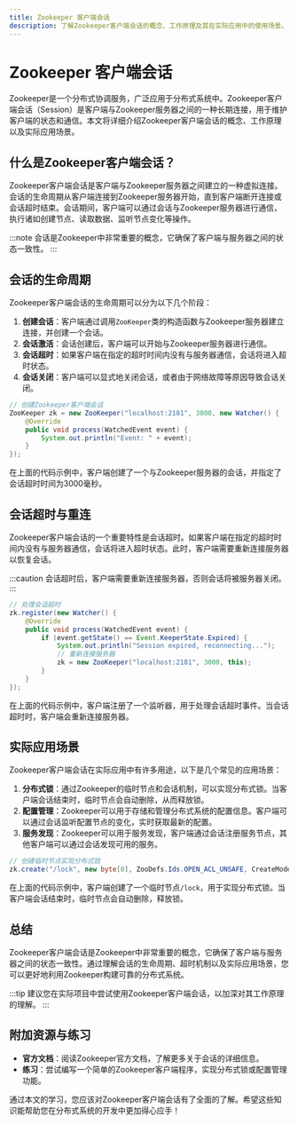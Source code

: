 ```yaml
---
title: Zookeeper 客户端会话
description: 了解Zookeeper客户端会话的概念、工作原理及其在实际应用中的使用场景。
---
```


# Zookeeper 客户端会话

Zookeeper是一个分布式协调服务，广泛应用于分布式系统中。Zookeeper客户端会话（Session）是客户端与Zookeeper服务器之间的一种长期连接，用于维护客户端的状态和通信。本文将详细介绍Zookeeper客户端会话的概念、工作原理以及实际应用场景。

## 什么是Zookeeper客户端会话？

Zookeeper客户端会话是客户端与Zookeeper服务器之间建立的一种虚拟连接。会话的生命周期从客户端连接到Zookeeper服务器开始，直到客户端断开连接或会话超时结束。会话期间，客户端可以通过会话与Zookeeper服务器进行通信，执行诸如创建节点、读取数据、监听节点变化等操作。

:::note
会话是Zookeeper中非常重要的概念，它确保了客户端与服务器之间的状态一致性。
:::

## 会话的生命周期

Zookeeper客户端会话的生命周期可以分为以下几个阶段：

1. **创建会话**：客户端通过调用`ZooKeeper`类的构造函数与Zookeeper服务器建立连接，并创建一个会话。
2. **会话激活**：会话创建后，客户端可以开始与Zookeeper服务器进行通信。
3. **会话超时**：如果客户端在指定的超时时间内没有与服务器通信，会话将进入超时状态。
4. **会话关闭**：客户端可以显式地关闭会话，或者由于网络故障等原因导致会话关闭。

```java
// 创建Zookeeper客户端会话
ZooKeeper zk = new ZooKeeper("localhost:2181", 3000, new Watcher() {
    @Override
    public void process(WatchedEvent event) {
        System.out.println("Event: " + event);
    }
});
```

在上面的代码示例中，客户端创建了一个与Zookeeper服务器的会话，并指定了会话超时时间为3000毫秒。

## 会话超时与重连

Zookeeper客户端会话的一个重要特性是会话超时。如果客户端在指定的超时时间内没有与服务器通信，会话将进入超时状态。此时，客户端需要重新连接服务器以恢复会话。

:::caution
会话超时后，客户端需要重新连接服务器，否则会话将被服务器关闭。
:::

```java
// 处理会话超时
zk.register(new Watcher() {
    @Override
    public void process(WatchedEvent event) {
        if (event.getState() == Event.KeeperState.Expired) {
            System.out.println("Session expired, reconnecting...");
            // 重新连接服务器
            zk = new ZooKeeper("localhost:2181", 3000, this);
        }
    }
});
```

在上面的代码示例中，客户端注册了一个监听器，用于处理会话超时事件。当会话超时时，客户端会重新连接服务器。

## 实际应用场景

Zookeeper客户端会话在实际应用中有许多用途，以下是几个常见的应用场景：

1. **分布式锁**：通过Zookeeper的临时节点和会话机制，可以实现分布式锁。当客户端会话结束时，临时节点会自动删除，从而释放锁。
2. **配置管理**：Zookeeper可以用于存储和管理分布式系统的配置信息。客户端可以通过会话监听配置节点的变化，实时获取最新的配置。
3. **服务发现**：Zookeeper可以用于服务发现，客户端通过会话注册服务节点，其他客户端可以通过会话发现可用的服务。

```java
// 创建临时节点实现分布式锁
zk.create("/lock", new byte[0], ZooDefs.Ids.OPEN_ACL_UNSAFE, CreateMode.EPHEMERAL);
```

在上面的代码示例中，客户端创建了一个临时节点`/lock`，用于实现分布式锁。当客户端会话结束时，临时节点会自动删除，释放锁。

## 总结

Zookeeper客户端会话是Zookeeper中非常重要的概念，它确保了客户端与服务器之间的状态一致性。通过理解会话的生命周期、超时机制以及实际应用场景，您可以更好地利用Zookeeper构建可靠的分布式系统。

:::tip
建议您在实际项目中尝试使用Zookeeper客户端会话，以加深对其工作原理的理解。
:::

## 附加资源与练习

- **官方文档**：阅读Zookeeper官方文档，了解更多关于会话的详细信息。
- **练习**：尝试编写一个简单的Zookeeper客户端程序，实现分布式锁或配置管理功能。

通过本文的学习，您应该对Zookeeper客户端会话有了全面的了解。希望这些知识能帮助您在分布式系统的开发中更加得心应手！